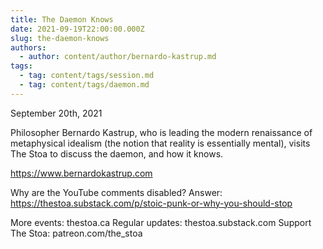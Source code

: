 ```yaml
---
title: The Daemon Knows
date: 2021-09-19T22:00:00.000Z
slug: the-daemon-knows
authors:
  - author: content/author/bernardo-kastrup.md
tags:
  - tag: content/tags/session.md
  - tag: content/tags/daemon.md
---
```


September 20th, 2021

Philosopher Bernardo Kastrup, who is leading the modern renaissance of metaphysical idealism (the notion that reality is essentially mental), visits The Stoa to discuss the daemon, and how it knows.

https://www.bernardokastrup.com

Why are the YouTube comments disabled? Answer: https://thestoa.substack.com/p/stoic-punk-or-why-you-should-stop

More events: thestoa.ca 
Regular updates: thestoa.substack.com 
Support The Stoa: patreon.com/the_stoa
